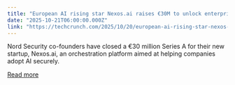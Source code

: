 ```yaml
---
title: "European AI rising star Nexos.ai raises €30M to unlock enterprise AI adoption"
date: "2025-10-21T06:00:00.000Z"
link: "https://techcrunch.com/2025/10/20/european-ai-rising-star-nexos-ai-raises-30m-to-unlock-enterprise-ai-adoption/"
---
```


Nord Security co-founders have closed a €30 million Series A for their new startup, Nexos.ai, an orchestration platform aimed at helping companies adopt AI securely.

[Read more](https://techcrunch.com/2025/10/20/european-ai-rising-star-nexos-ai-raises-30m-to-unlock-enterprise-ai-adoption/)
